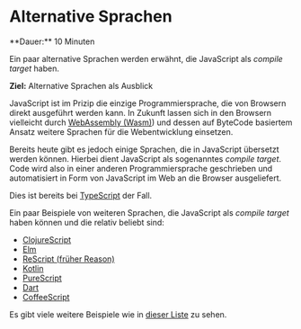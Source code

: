 
# Alternative Sprachen

<Callout>  
  **Dauer:** 10 Minuten

  Ein paar alternative Sprachen werden erwähnt, 
  die JavaScript als _compile target_ haben.

  **Ziel:** Alternative Sprachen als Ausblick
</Callout>

JavaScript ist im Prizip die einzige 
Programmiersprache, die von Browsern direkt 
ausgeführt werden kann. In Zukunft lassen sich 
in den Browsern vielleicht durch 
[WebAssembly (Wasm)](https://webassembly.org/)) 
und dessen auf ByteCode basiertem Ansatz 
weitere Sprachen für die Webentwicklung einsetzen.

Bereits heute gibt es jedoch einige Sprachen,
die in JavaScript übersetzt werden können.
Hierbei dient JavaScript als sogenanntes
_compile target_. Code wird also in
einer anderen Programmiersprache geschrieben 
und automatisiert in Form von JavaScript im
Web an die Browser ausgeliefert.

Dies ist bereits bei 
[TypeScript](/prog/09-misc/15-typescript) der Fall.

Ein paar Beispiele von weiteren Sprachen, die 
JavaScript als _compile target_ haben können 
und die relativ beliebt sind:

- [ClojureScript](https://clojurescript.org)
- [Elm](https://elm-lang.org)
- [ReScript (früher Reason)](https://rescript-lang.org)
- [Kotlin](https://kotlinlang.org/docs/js-overview.html)
- [PureScript](https://www.purescript.org)
- [Dart](https://dart.dev/tools/dart2js)
- [CoffeeScript](https://coffeescript.org)

Es gibt viele weitere Beispiele wie in
[dieser Liste](https://github.com/jashkenas/coffeescript/wiki/List-of-languages-that-compile-to-JS) 
zu sehen.
